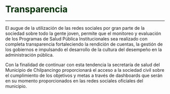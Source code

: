 # **<span style="color:#003300;">Transparencia</span>** {#transparencia}

---

El augue de la utilización de las redes sociales por gran parte de la sociedad sobre todo la gente joven, permite que el monitoreo y evaluación de los Programas de Salud Pública Institucionales sea realizado con completa transparencia fortaleciendo la rendición de
cuentas, la gestión de los gobiernos e impulsando el desarrollo de la cultura del desempeño en la administración pública. 

Con la finalidad de continuar con esta tendencia la secretaría de salud del Municipio de Chilpancingo proporcionará el acceso a la sociedad civil sobre el cumplimiento de los objetivos y metas a través de dashboards que serán en su momento proporcionados en las redes sociales oficiales del municipio.
